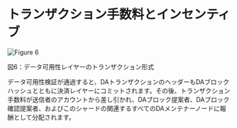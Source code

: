 # トランザクション手数料とインセンティブ

<div style={{ height: '2rem' }} />
<div style={{ textAlign: 'center' }}>
  <img src="/assets/learn/figure6.png" alt="Figure 6" />
  <p style={{ fontStyle: 'italic' }}>図6：データ可用性レイヤーのトランザクション形式</p>
</div>

データ可用性検証が通過すると、DAトランザクションのヘッダーもDAブロックハッシュとともに決済レイヤーにコミットされます。その後、トランザクション手数料が送信者のアカウントから差し引かれ、DAブロック提案者、DAブロック確認提案者、およびこのシャードの関連するすべてのDAメンテナーノードに報酬として分配されます。 